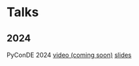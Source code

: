 



# Talks


## 2024

PyConDE 2024 [video (coming soon)](/url/goes/here)  [slides](https://docs.google.com/presentation/d/e/2PACX-1vTSu6KcRNr-HkQ12bBQZjUFcimrSR0jV2sU2VYVCEwjqCVnLGSkKurLQ5v8QUeKNt4IaZ-UblQV4dV-/pub)